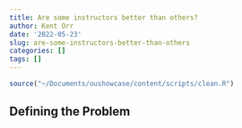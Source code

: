 ```yaml
---
title: Are some instructors better than others?
author: Kent Orr
date: '2022-05-23'
slug: are-some-instructors-better-than-others
categories: []
tags: []
---
```


```r
source("~/Documents/oushowcase/content/scripts/clean.R")
```

## Defining the Problem

